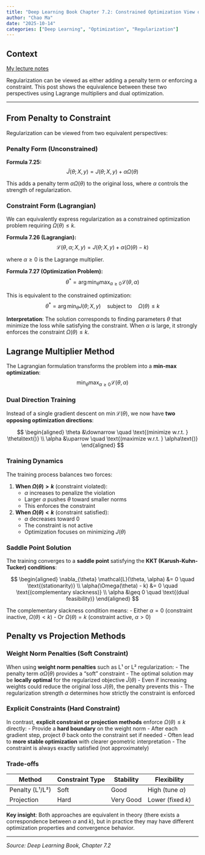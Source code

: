 ```yaml
---
title: "Deep Learning Book Chapter 7.2: Constrained Optimization View of Regularization"
author: "Chao Ma"
date: "2025-10-14"
categories: ["Deep Learning", "Optimization", "Regularization"]
---
```


## Context

[My lecture notes](https://github.com/ickma2311/foundations/blob/main/deep_learning/chapter7/7.2_constrained_optimization_view.md)

Regularization can be viewed as either adding a penalty term or enforcing a constraint. This post shows the equivalence between these two perspectives using Lagrange multipliers and dual optimization.

---

## From Penalty to Constraint

Regularization can be viewed from two equivalent perspectives:

### Penalty Form (Unconstrained)

**Formula 7.25:**
$$
\tilde{J}(\theta; X, y) = J(\theta; X, y) + \alpha \Omega(\theta)
$$

This adds a penalty term $\alpha \Omega(\theta)$ to the original loss, where $\alpha$ controls the strength of regularization.

### Constraint Form (Lagrangian)

We can equivalently express regularization as a constrained optimization problem requiring $\Omega(\theta) \leq k$.

**Formula 7.26 (Lagrangian):**
$$
\mathcal{L}(\theta, \alpha; X, y) = J(\theta; X, y) + \alpha(\Omega(\theta) - k)
$$

where $\alpha \geq 0$ is the Lagrange multiplier.

**Formula 7.27 (Optimization Problem):**
$$
\theta^* = \arg\min_{\theta} \max_{\alpha \geq 0} \mathcal{L}(\theta, \alpha)
$$

This is equivalent to the constrained optimization:
$$
\theta^* = \arg\min_{\theta} J(\theta; X, y) \quad \text{subject to} \quad \Omega(\theta) \leq k
$$

**Interpretation**: The solution corresponds to finding parameters $\theta$ that minimize the loss while satisfying the constraint. When $\alpha$ is large, it strongly enforces the constraint $\Omega(\theta) \leq k$.

## Lagrange Multiplier Method

The Lagrangian formulation transforms the problem into a **min-max optimization**:
$$
\min_{\theta} \max_{\alpha \geq 0} \mathcal{L}(\theta, \alpha)
$$

### Dual Direction Training

Instead of a single gradient descent on $\min \mathcal{L}(\theta)$, we now have **two opposing optimization directions**:

$$
\begin{aligned}
\theta &\downarrow \quad \text{(minimize w.r.t. } \theta\text{)} \\
\alpha &\uparrow \quad \text{(maximize w.r.t. } \alpha\text{)}
\end{aligned}
$$

### Training Dynamics

The training process balances two forces:

1. **When $\Omega(\theta) > k$** (constraint violated):
   - $\alpha$ increases to penalize the violation
   - Larger $\alpha$ pushes $\theta$ toward smaller norms
   - This enforces the constraint

2. **When $\Omega(\theta) < k$** (constraint satisfied):
   - $\alpha$ decreases toward 0
   - The constraint is not active
   - Optimization focuses on minimizing $J(\theta)$

### Saddle Point Solution

The training converges to a **saddle point** satisfying the **KKT (Karush-Kuhn-Tucker) conditions**:

$$
\begin{aligned}
\nabla_{\theta} \mathcal{L}(\theta, \alpha) &= 0 \quad \text{(stationarity)} \\
\alpha(\Omega(\theta) - k) &= 0 \quad \text{(complementary slackness)} \\
\alpha &\geq 0 \quad \text{(dual feasibility)}
\end{aligned}
$$

The complementary slackness condition means:
- Either $\alpha = 0$ (constraint inactive, $\Omega(\theta) < k$)
- Or $\Omega(\theta) = k$ (constraint active, $\alpha > 0$)

## Penalty vs Projection Methods

### Weight Norm Penalties (Soft Constraint)

When using **weight norm penalties** such as L¹ or L² regularization:
- The penalty term $\alpha \Omega(\theta)$ provides a "soft" constraint
- The optimal solution may be **locally optimal** for the regularized objective $\tilde{J}(\theta)$
- Even if increasing weights could reduce the original loss $J(\theta)$, the penalty prevents this
- The regularization strength $\alpha$ determines how strictly the constraint is enforced

### Explicit Constraints (Hard Constraint)

In contrast, **explicit constraint or projection methods** enforce $\Omega(\theta) \leq k$ directly:
- Provide a **hard boundary** on the weight norm
- After each gradient step, project $\theta$ back onto the constraint set if needed
- Often lead to **more stable optimization** with clearer geometric interpretation
- The constraint is always exactly satisfied (not approximately)

### Trade-offs

| Method | Constraint Type | Stability | Flexibility |
|--------|----------------|-----------|-------------|
| Penalty (L¹/L²) | Soft | Good | High (tune $\alpha$) |
| Projection | Hard | Very Good | Lower (fixed $k$) |

**Key insight**: Both approaches are equivalent in theory (there exists a correspondence between $\alpha$ and $k$), but in practice they may have different optimization properties and convergence behavior.

---

*Source: Deep Learning Book, Chapter 7.2*
